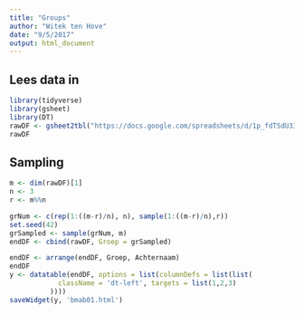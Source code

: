 ```yaml
---
title: "Groups"
author: "Witek ten Hove"
date: "9/5/2017"
output: html_document
---
```


## Lees data in

```r
library(tidyverse)
library(gsheet)
library(DT)
rawDF <- gsheet2tbl("https://docs.google.com/spreadsheets/d/1p_fdTSdU33RaHYqUv1COR98YSUi9mp3sg4hu2HzhODk/edit?usp=sharing")
rawDF
```

## Sampling

```r
m <- dim(rawDF)[1]
n <- 3
r <- m%%n

grNum <- c(rep(1:((m-r)/n), n), sample(1:((m-r)/n),r))
set.seed(42)
grSampled <- sample(grNum, m)
endDF <- cbind(rawDF, Groep = grSampled)

endDF <- arrange(endDF, Groep, Achternaam)
endDF
y <- datatable(endDF, options = list(columnDefs = list(list(
            className = 'dt-left', targets = list(1,2,3)
          ))))
saveWidget(y, 'bmab01.html')
```

